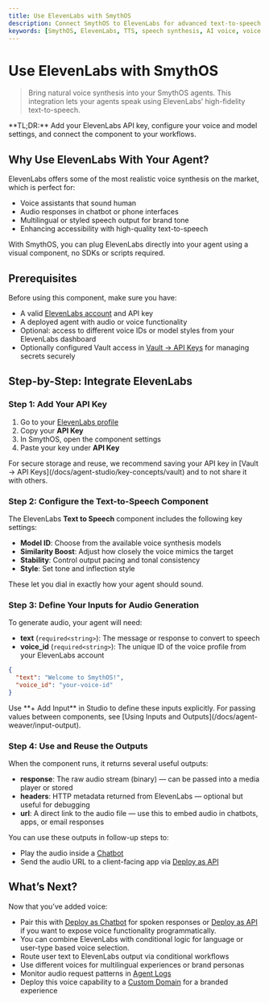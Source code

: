```yaml
---
title: Use ElevenLabs with SmythOS
description: Connect SmythOS to ElevenLabs for advanced text-to-speech synthesis.
keywords: [SmythOS, ElevenLabs, TTS, speech synthesis, AI voice, voice agent, text-to-speech, API key, voice model]
---
```


# Use ElevenLabs with SmythOS

> Bring natural voice synthesis into your SmythOS agents. This integration lets your agents speak using ElevenLabs’ high-fidelity text-to-speech.

<InfoCallout>
**TL;DR:** Add your ElevenLabs API key, configure your voice and model settings, and connect the component to your workflows.
</InfoCallout>

<Divider />

## Why Use ElevenLabs With Your Agent?

ElevenLabs offers some of the most realistic voice synthesis on the market, which is perfect for:

- Voice assistants that sound human
- Audio responses in chatbot or phone interfaces
- Multilingual or styled speech output for brand tone
- Enhancing accessibility with high-quality text-to-speech

With SmythOS, you can plug ElevenLabs directly into your agent using a visual component, no SDKs or scripts required.

<Divider />

## Prerequisites

Before using this component, make sure you have:

- A valid [ElevenLabs account](https://elevenlabs.io/) and API key
- A deployed agent with audio or voice functionality
- Optional: access to different voice IDs or model styles from your ElevenLabs dashboard
- Optionally configured Vault access in [Vault → API Keys](/docs/agent-studio/key-concepts/vault) for managing secrets securely

<Divider />

## Step-by-Step: Integrate ElevenLabs

### Step 1: Add Your API Key

1. Go to your [ElevenLabs profile](https://elevenlabs.io/)
2. Copy your **API Key**
3. In SmythOS, open the component settings
4. Paste your key under **API Key**

<InfoCallout>
For secure storage and reuse, we recommend saving your API key in [Vault → API Keys](/docs/agent-studio/key-concepts/vault) and to not share it with others.
</InfoCallout>

### Step 2: Configure the Text-to-Speech Component

The ElevenLabs **Text to Speech** component includes the following key settings:

- **Model ID**: Choose from the available voice synthesis models
- **Similarity Boost**: Adjust how closely the voice mimics the target
- **Stability**: Control output pacing and tonal consistency
- **Style**: Set tone and inflection style

These let you dial in exactly how your agent should sound.

<Divider />

### Step 3: Define Your Inputs for Audio Generation

To generate audio, your agent will need:

- **text** (`required<string>`): The message or response to convert to speech  
- **voice_id** (`required<string>`): The unique ID of the voice profile from your ElevenLabs account

```json
{
  "text": "Welcome to SmythOS!",
  "voice_id": "your-voice-id"
}
```

<InfoCallout>
Use **+ Add Input** in Studio to define these inputs explicitly. For passing values between components, see [Using Inputs and Outputs](/docs/agent-weaver/input-output).
</InfoCallout>

<Divider />

### Step 4: Use and Reuse the Outputs

When the component runs, it returns several useful outputs:

- **response**: The raw audio stream (binary) — can be passed into a media player or stored
- **headers**: HTTP metadata returned from ElevenLabs — optional but useful for debugging
- **url**: A direct link to the audio file — use this to embed audio in chatbots, apps, or email responses

You can use these outputs in follow-up steps to:

- Play the audio inside a [Chatbot](/docs/agent-deployments/deployments/deploy-as-chatbot)
- Send the audio URL to a client-facing app via [Deploy as API](/docs/agent-deployments/deployments/deploy-as-api)

<Divider />


## What’s Next?

Now that you’ve added voice:

- Pair this with [Deploy as Chatbot](/docs/agent-deployments/deployments/deploy-as-chatbot) for spoken responses or [Deploy as API](/docs/agent-deployments/deployments/deploy-as-api) if you want to expose voice functionality programmatically.
- You can combine ElevenLabs with conditional logic for language or user-type based voice selection.
- Route user text to ElevenLabs output via conditional workflows
- Use different voices for multilingual experiences or brand personas
- Monitor audio request patterns in [Agent Logs](/docs/agent-studio/manage-agents/logs)
- Deploy this voice capability to a [Custom Domain](/docs/agent-deployments/deployments/deploy-to-your-domain) for a branded experience

<PromptCard prompt="Add ElevenLabs voice synthesis to your agent with API key, voice_id, and text input." />
